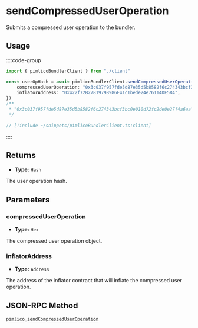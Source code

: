 # sendCompressedUserOperation

Submits a compressed user operation to the bundler.

## Usage

::::code-group

```ts [example.ts]
import { pimlicoBundlerClient } from "./client"

const userOpHash = await pimlicoBundlerClient.sendCompressedUserOperation({
    compressedUserOperation: "0x3c037f957fde5d87e35d5b8582f6c274343bcf3bc0e0037f957fde5d87e35d5b8582f6c2710d72fc2de0e27f4a6aa",
    inflatorAddress: "0x422f72B27819798986F41c1bede24e76114DE584",
})
/**
 * "0x3c037f957fde5d87e35d5b8582f6c274343bcf3bc0e010d72fc2de0e27f4a6aa"
 */
```

```ts [client.ts]
// [!include ~/snippets/pimlicoBundlerClient.ts:client]
```

::::

## Returns

- **Type:** `Hash`

The user operation hash.

## Parameters

### compressedUserOperation

- **Type:** `Hex`

The compressed user operation object.

### inflatorAddress

- **Type:** `Address`

The address of the inflator contract that will inflate the compressed user operation.

## JSON-RPC Method

[`pimlico_sendCompressedUserOperation`](/infra/bundler/endpoints/pimlico_sendCompressedUserOperation)